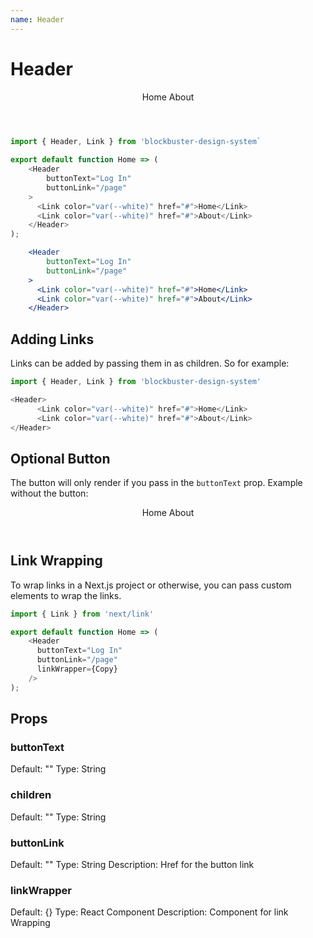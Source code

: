 ```yaml
---
name: Header
---
```


# Header


<Box>
    <Header
        buttonText="Log In"
        buttonLink="/page"
    >
      <Link color="var(--white)" href="#">Home</Link>
      <Link color="var(--white)" href="#">About</Link>
    </Header>
</Box>

```js
import { Header, Link } from 'blockbuster-design-system`
    
export default function Home => (
    <Header
        buttonText="Log In"
        buttonLink="/page"
    >
      <Link color="var(--white)" href="#">Home</Link>
      <Link color="var(--white)" href="#">About</Link>
    </Header>
);
```

```jsx live=true
    <Header
        buttonText="Log In"
        buttonLink="/page"
    >
      <Link color="var(--white)" href="#">Home</Link>
      <Link color="var(--white)" href="#">About</Link>
    </Header>
```

## Adding Links
Links can be added by passing them in as children. So for example:
```js
import { Header, Link } from 'blockbuster-design-system'

<Header>
      <Link color="var(--white)" href="#">Home</Link>
      <Link color="var(--white)" href="#">About</Link>
</Header>

```

## Optional Button
The button will only render if you pass in the `buttonText` prop. Example without the button:
<Header>
      <Link color="var(--white)" href="#">Home</Link>
      <Link color="var(--white)" href="#">About</Link>
</Header>


## Link Wrapping
To wrap links in a Next.js project or otherwise, you can pass custom elements to wrap the links.
```js
import { Link } from 'next/link'

export default function Home => (
    <Header
      buttonText="Log In"
      buttonLink="/page"
      linkWrapper={Copy}
    />
);
```

## Props

### buttonText
Default: ""
Type: String

### children
Default: ""
Type: String

### buttonLink
Default: ""
Type: String
Description: Href for the button link

### linkWrapper
Default: {}
Type: React Component
Description: Component for link Wrapping
